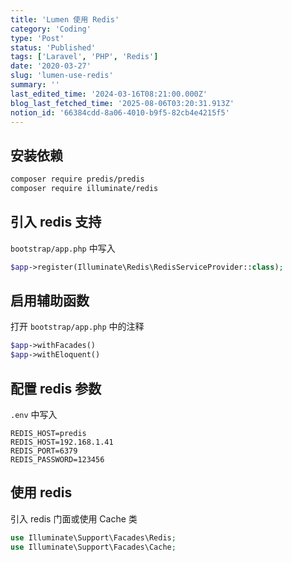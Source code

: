 ```yaml
---
title: 'Lumen 使用 Redis'
category: 'Coding'
type: 'Post'
status: 'Published'
tags: ['Laravel', 'PHP', 'Redis']
date: '2020-03-27'
slug: 'lumen-use-redis'
summary: ''
last_edited_time: '2024-03-16T08:21:00.000Z'
blog_last_fetched_time: '2025-08-06T03:20:31.913Z'
notion_id: '66384cdd-8a06-4010-b9f5-82cb4e4215f5'
---
```


## 安装依赖

```bash
composer require predis/predis
composer require illuminate/redis
```

## 引入 redis 支持

`bootstrap/app.php` 中写入

```php
$app->register(Illuminate\Redis\RedisServiceProvider::class);
```

## 启用辅助函数

打开 `bootstrap/app.php` 中的注释

```php
$app->withFacades()
$app->withEloquent()
```

## 配置 redis 参数

`.env` 中写入

```text
REDIS_HOST=predis
REDIS_HOST=192.168.1.41
REDIS_PORT=6379
REDIS_PASSWORD=123456
```

## 使用 redis

引入 redis 门面或使用 Cache 类

```php
use Illuminate\Support\Facades\Redis;
use Illuminate\Support\Facades\Cache;
```
